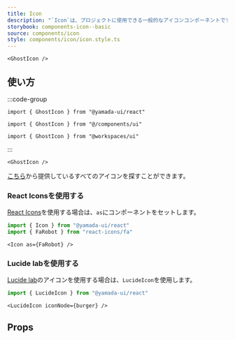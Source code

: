 ```yaml
---
title: Icon
description: "`Icon`は、プロジェクトに使用できる一般的なアイコンコンポーネントです。"
storybook: components-icon--basic
source: components/icon
style: components/icon/icon.style.ts
---
```


```tsx preview
<GhostIcon />
```

## 使い方

:::code-group

```tsx [package]
import { GhostIcon } from "@yamada-ui/react"
```

```tsx [alias]
import { GhostIcon } from "@/components/ui"
```

```tsx [monorepo]
import { GhostIcon } from "@workspaces/ui"
```

:::

```tsx
<GhostIcon />
```

[こちら](/icons)から提供しているすべてのアイコンを探すことができます。

### React Iconsを使用する

[React Icons](https://react-icons.github.io/react-icons)を使用する場合は、`as`にコンポーネントをセットします。

```ts
import { Icon } from "@yamada-ui/react"
import { FaRobot } from "react-icons/fa"
```

```tsx
<Icon as={FaRobot} />
```

### Lucide labを使用する

[Lucide lab](https://github.com/lucide-icons/lucide-lab)のアイコンを使用する場合は、`LucideIcon`を使用します。

```ts
import { LucideIcon } from "@yamada-ui/react"
```

```tsx preview
<LucideIcon iconNode={burger} />
```

## Props

<PropsTable name="icon" />
